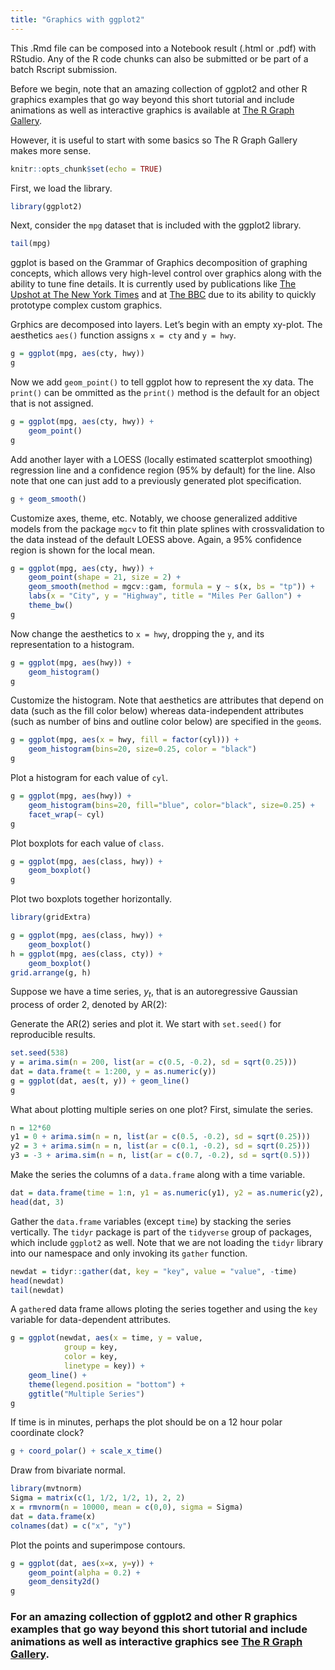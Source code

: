 ```yaml
---
title: "Graphics with ggplot2"
---
```


This .Rmd file can be composed into a Notebook result (.html or .pdf) with RStudio. Any of the R code chunks can also be submitted or be part of a batch Rscript submission.

Before we begin, note that an amazing collection of ggplot2 and other R graphics examples that go way beyond this short tutorial and include animations as well as interactive graphics is available at [The R Graph Gallery](https://www.r-graph-gallery.com/).

However, it is useful to start with some basics so The R Graph Gallery makes more sense.
```r
knitr::opts_chunk$set(echo = TRUE)
```

First, we load the library.
```r
library(ggplot2)
```

Next, consider the `mpg` dataset that is included with the ggplot2 library.
``` r
tail(mpg)
```

ggplot is based on the Grammar of Graphics decomposition of graphing concepts, which allows very high-level control over graphics along with the ability to tune fine details. It is currently used by publications like [The Upshot at The New York Times](https://flowingdata.com/tag/upshot/) and at [The BBC](https://bbc.github.io/rcookbook/) due to its ability to quickly prototype complex custom graphics.

Grphics are decomposed into layers. Let's begin with an empty xy-plot. The aesthetics `aes()` function assigns `x = cty` and `y = hwy`.
``` r
g = ggplot(mpg, aes(cty, hwy))
g
```

Now we add `geom_point()` to tell ggplot how to represent the xy data. The `print()` can be ommitted as the `print()` method is the default for an object that is not assigned.
``` r
g = ggplot(mpg, aes(cty, hwy)) +
    geom_point()
g
```

Add another layer with a LOESS (locally estimated scatterplot smoothing) regression line and a confidence region (95% by default) for the line.  Also note that one can just add to a previously generated plot specification.
``` r
g + geom_smooth()
```

Customize axes, theme, etc. Notably, we choose generalized additive models from the package `mgcv` to fit thin plate splines with crossvalidation to the data instead of the default LOESS above. Again, a 95% confidence region is shown for the local mean.
``` r
g = ggplot(mpg, aes(cty, hwy)) +
    geom_point(shape = 21, size = 2) +
    geom_smooth(method = mgcv::gam, formula = y ~ s(x, bs = "tp")) +
    labs(x = "City", y = "Highway", title = "Miles Per Gallon") +
    theme_bw()
g
```

Now change the aesthetics to `x = hwy`, dropping the `y`, and its representation to a histogram.
``` r
g = ggplot(mpg, aes(hwy)) +
    geom_histogram()
g
```

Customize the histogram. Note that aesthetics are attributes that depend on data (such as the fill color below) whereas data-independent attributes (such as number of bins and outline color below) are specified in the `geom`s. 
``` r
g = ggplot(mpg, aes(x = hwy, fill = factor(cyl))) +
    geom_histogram(bins=20, size=0.25, color = "black")
g
```

Plot a histogram for each value of `cyl`.
``` r
g = ggplot(mpg, aes(hwy)) +
    geom_histogram(bins=20, fill="blue", color="black", size=0.25) +
    facet_wrap(~ cyl)
g
```

Plot boxplots for each value of `class`.
``` r
g = ggplot(mpg, aes(class, hwy)) +
    geom_boxplot()
g
```

Plot two boxplots together horizontally.
``` r
library(gridExtra)

g = ggplot(mpg, aes(class, hwy)) +
    geom_boxplot()
h = ggplot(mpg, aes(class, cty)) +
    geom_boxplot()
grid.arrange(g, h)
```

Suppose we have a time series, $y_t$, that is an autoregressive Gaussian process of order 2, denoted by AR(2):
\begin{align*}
y_t = \phi_1 y_{t-1} + \phi_2 y_{t-2} + \epsilon_t, \quad
\epsilon_t \stackrel{\text{iid}}{\sim} \text{N}(0, \sigma^2),
\quad t = 1, \ldots, n.
\end{align*}

Generate the AR(2) series and plot it. We start with `set.seed()` for reproducible results.
``` r
set.seed(538)
y = arima.sim(n = 200, list(ar = c(0.5, -0.2), sd = sqrt(0.25)))
dat = data.frame(t = 1:200, y = as.numeric(y))
g = ggplot(dat, aes(t, y)) + geom_line()
g
```

What about plotting multiple series on one plot? First, simulate the series.
``` r
n = 12*60
y1 = 0 + arima.sim(n = n, list(ar = c(0.5, -0.2), sd = sqrt(0.25)))
y2 = 3 + arima.sim(n = n, list(ar = c(0.1, -0.2), sd = sqrt(0.25)))
y3 = -3 + arima.sim(n = n, list(ar = c(0.7, -0.2), sd = sqrt(0.5)))
```

Make the series the columns of a `data.frame` along with a time variable.
``` r
dat = data.frame(time = 1:n, y1 = as.numeric(y1), y2 = as.numeric(y2), y3 = as.numeric(y3))
head(dat, 3)
```

Gather the `data.frame` variables (except `time`) by stacking the series vertically. The `tidyr` package is part of the `tidyverse` group of packages, which include `ggplot2` as well. Note that we are not loading the `tidyr` library into our namespace and only invoking its `gather` function.
``` r
newdat = tidyr::gather(dat, key = "key", value = "value", -time)
head(newdat)
tail(newdat)
```

A `gather`ed data frame allows ploting the series together and using the `key` variable for data-dependent attributes.
``` r
g = ggplot(newdat, aes(x = time, y = value,
            group = key,
            color = key,
            linetype = key)) +
    geom_line() +
    theme(legend.position = "bottom") +
    ggtitle("Multiple Series")
g
```

If time is in minutes, perhaps the plot should be on a 12 hour polar coordinate clock?
``` r
g + coord_polar() + scale_x_time()
```

Draw from bivariate normal.
``` r
library(mvtnorm)
Sigma = matrix(c(1, 1/2, 1/2, 1), 2, 2)
x = rmvnorm(n = 10000, mean = c(0,0), sigma = Sigma)
dat = data.frame(x)
colnames(dat) = c("x", "y")
```

Plot the points and superimpose contours.
``` r
g = ggplot(dat, aes(x=x, y=y)) +
    geom_point(alpha = 0.2) +
    geom_density2d()
g
```

### For an amazing collection of ggplot2 and other R graphics examples that go way beyond this short tutorial and include animations as well as interactive graphics see [The R Graph Gallery](https://www.r-graph-gallery.com/).